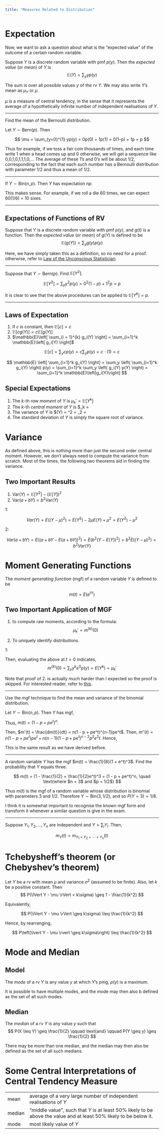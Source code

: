 ```yaml
---
title: "Measures Related to Distribution"
---
```


# Expectation

Now, we want to ask a question about what is the "expected value" of the outcome of a certain random variable.

::: {#def-expectation}

Suppose $Y$ is a discrete random variable with pmf $p(y)$. Then the _expected value_ (or _mean_) of $Y$ is
$$
\mathbb{E}(Y) = \sum_y y p(y)
$$

The sum is over all possible values $y$ of the rv $Y$. We may also write $Y$'s mean as $\mu_Y$ or $\mu$. 

:::

$\mu$ is a measure of central tendency, in the sense that it represents the average of a hypothetically infinite number of independent realisations of $Y$.

---

::: {#exm-11}

Find the mean of the Bernoulli distribution.

Let $Y \sim \text{Bern}(p)$. Then

$$
\mu = \sum_{y=0}^{1} yp(y) = 0p(0) + 1p(1) = 0(1-p) + 1p = p
$$

Thus for example, if we toss a fair coin thousands of times, and each time write 1 when a head comes up and 0 otherwise, we will get a sequence like 0,0,1,0,1,1,1,0,... The average of these 1's and 0's will be about 1/2, corresponding to the fact that each such number has a Bernoulli distribution with parameter 1/2 and thus a mean of 1/2.

:::

---

::: {#thm-binomial-expectation}

If $Y \sim \text{Bin}(n, p)$. Then $Y$ has expectation $np$.

:::

::: {.proof}

\begin{align*}
\mu & = \sum_{y=0}^{n} y \binom{n}{y} p^y (1- p)^{n-y} \\
& = \sum_{y=1}^{n} y \frac{n!}{y! (n-y)!} p^y (1-p)^{n-y} \tag{the first term is zero} \\
& = np \sum_{y=1}^{n} \frac{(n-1)!}{(y-1)!(n-1-(y-1))!}p^{y-1}(1-p)^{n-1-(y-1)} \\
& = np \sum_{x=0}^{m} \frac{m!}{x! (m - x)!} p^x (1 - p)^{m-x} \tag{$x = y - 1$ and $m = n - 1$} \\
& = np \tag{since the sum equals 1, by the binomial theorem}
\end{align*}

This makes sense. For example, if we roll a die 60 times, we can expect 60(1/6) = 10 sixes.

:::

---

## Expectations of Functions of RV

::: {#def-expectation-of-function}

Suppose that $Y$ is a discrete random variable with pmf $p(y)$, and $g(t)$ is a function. Then the _expected value_ (or _mean_) of $g(Y)$ is defined to be
$$
\mathbb{E}(g(Y)) = \sum_y g(y)p(y)
$$

:::

Here, we have simply taken this as a definition, so no need for a proof. otherwise, refer to [Law of the Unconscious Statistician](https://en.wikipedia.org/wiki/Law_of_the_unconscious_statistician).

---

::: {#exm-13}

Suppose that $Y \sim \text{Bern}(p)$. Find $\mathbb{E}[Y^2]$.

$$
\mathbb{E}\left[Y^2\right] = \sum_y y^2 p(y) = 0^2(1-p) + 1^2p = p
$$

:::

::: {#cor-moments-of-bernoulli}

It is clear to see that the above procedures can be applied to $\mathbb{E}\left[Y^k\right] = p$.

:::

---

## Laws of Expectation

1. If $c$ is constant, then $\mathbb{E}\left[c\right] = c$
2. $\mathbb{E}\left[c g(Y) \right] = c \mathbb{E}\left[ g(Y) \right]$
3. $\mathbb{E}\left[ \sum_{i = 1}^{k} g_i(Y) \right] = \sum_{i=1}^k \mathbb{E}\left[ g_i(Y) \right]$

::: {.proof}

$$
\mathbb{E}[c] = \sum_y cp(y) = c \sum_y p(y) = c \cdot (1) = c
$$

:::


::: {.proof}

\begin{align*}
\mathbb{E}\left[ cg(Y) \right] & = \sum_y cg(y) p(y) \\
& = c \sum_y g(y) p(y) \\
& = c \mathbb{E}\left[ g(Y) \right] \\
\end{align*}

:::

::: {.proof}

$$
\mathbb{E} \left[ \sum_{i=1}^k g_i(Y) \right] = \sum_y \left( \sum_{i=1}^k g_i(Y) \right) p(y) = \sum_{i=1}^k \sum_y \left( g_i(Y) p(Y) \right) = \sum_{i=1}^k \mathbb{E}\left[g_i(Y)\right]
$$

:::

## Special Expectations

1. The $k$-th _raw moment_ of $Y$ is $\mu_k' = \mathbb{E}\left[Y^k\right]$
2. The $k$-th _central moment_ of $Y$ is $\mu_k = \mathbb{E} \left[ (Y - \mu)^k \right]
3. The variance of $Y$ is $\text{Var}(Y) = \sigma^2 = \mu_2 = \mathbb{E}\left[ (Y - \mu)^2 \right]
4. The standard deviation of $Y$ is simply the square root of variance.

# Variance

As defined above, this is nothing more than just the second order central moment. However, we don't always need to compute the variance from scratch. Most of the times, the following two theorems aid in finding the variance.

## Two Important Results

1. $\text{Var}(Y) = \mathbb{E}\left[ Y^2 \right] - \left(\mathbb{E}[Y]\right)^2$
2. $\text{Var}(a + bY) = b^2 \text{Var}(Y)$

::: {.proof}

1: 

$$
Var(Y) = E((Y - \mu)^2) = E(Y^2) - 2\mu E(Y) + \mu^2 = E(Y^2) - \mu^2
$$

2:

$$
Var(a + bY) = E((a + bY - E(a+ bY))^2) = E(b^2(Y - E(Y))^2) = b^2E((Y - \mu)^2) = b^2 Var(Y)
$$

:::

# Moment Generating Functions

The _moment generating function_ (mgf) of a random variable $Y$ is defined to be

$$
m(t) = E(e^{tY})
$$

## Two Important Application of MGF

1. to compute raw moments, according to the formula: 
   $$
    \mu_k' = m^{(k)}(0)
   $$

2. To uniquely identify distributions.

::: {.proof}
1:

\begin{align*}
m^{(k)}(t) & = \frac{d^k}{dt^k} E(e^{Yt}) \\
& = \frac{d^k}{dt^k} \left( \sum_y e^{yt} p(y) \right) \\
& = \sum_y y^k e^{(yt)} p(y) \\
\end{align*}

Then, evaluating the above at $t = 0$ indicates,
$$
m^{(k)}(0) = \sum_y y^k e^0 p(y) = E(Y^k) = \mu_k'
$$

:::

Note that proof of 2. is actually much harder than I expected so the proof is skipped. For interested reader, refer to [this](https://researchers.ms.unimelb.edu.au/~xgge@unimelb/Files/Teaching/Advanced%20Probability%20(Semester%201%202020)/The%20Theory%20of%20Moment%20Generating%20Functions.pdf#page=5.11).

--- 

::: {#exm-17}
Use the mgf technique to find the mean and variance of the binomial distribution.

Let $Y \sim \text{Bin}(n, p)$. Then $Y$ has mgf,

\begin{align*}
m(t) & = E(e^{Yt}) \\
& = \sum_{y = 0}^n e^{yt} \binom{n}{y} p^y (1 - p)^{n-y} \\
& = \sum_{y = 0}^n \binom{n}{y} (pe^t) (1 - p)^{n - y} \\
& = \left( (pe^t) + (1 - p) \right) ^n \tag{By the binomial theorem.}
\end{align*}

Thus, $m(t) = (1 - p + pe^t)^n$.

Then, $m'(t) = \frac{dm(t)}{dt} = n(1 - p + pe^t)^{n-1}pe^t$. Then, $m''(t) = n(1 - p + pe^t)pe^t + n(n-1)(1 - p + pe^t)^{n-2}p^2e^2t$. Hence,

\begin{align*}
E(Y) = m'(0) = n (1 - p + p)^{n-1} p e^0 = np \\
m''(0) = np + n(n-1)p^2 \\
Var(Y) = m''(0) - (m'(0))^2 = np + n(n-1)p^2 - (np)^2 = np - np^2 = np(1-p) \\
\end{align*}

This is the same result as we have derived before.

:::

---

::: {#exm-18}

A random variable $Y$ has the mgf $m(t) = \frac{1}{8}(1 + e^t)^3$. Find the probability that $Y$ equals three.

$$
m(t) = (1 - \frac{1}{2} + \frac{1}{2}e^t)^3 = (1 - p + pe^t)^n, \quad \text{where $n = 3$ and $p = 1/2$}
$$

Thus $m(t)$ is the mgf of a random variable whose distribution is binomial with parameters 3 and $1/2$. Therefore $Y \sim \text{Bin}(3, 1/2)$, and so $P(Y = 3) = 1/8$.

:::

::: {.callout-tip title="Some of my takeaway"}

I think it is somewhat important to recognise the known mgf form and transform it whenever a similar question is give in the exam.

:::

---

::: {#thm-mgf-of-list-of-independent-vars}

Suppose $Y_1, Y_2, \ldots, Y_n$ are independent and $Y = \sum_i Y_i$. Then, 

$$
m_Y(t) = m_{Y_1 + Y_2 + \cdots + Y_n} (t)
$$

:::

# Tchebysheff’s theorem (or Chebyshev’s theorem)

::: {#thm-chebyshev}

Let $Y$ be a rv with mean $\mu$ and variance $\sigma^2$ (assumed to be finite). Also, let $k$ be a positive constant. Then
$$
P(\lVert Y - \mu \rVert < k\sigma) \geq 1 - \frac{1}{k^2}
$$

Equivalently,

$$
P(\lVert Y - \mu \rVert \geq k\sigma) \leq \frac{1}{k^2}
$$

:::

::: {.proof}

\begin{align*}
\sigma^2 = E((Y - \mu)^2) & = \sum_y (y - \mu)^2 p(y) \\
7 = \sum_{y: \lvert y -\mu \rvert < k\sigma} (y - \mu)^2 p(y) + \sum_{y: \lvert y - \mu \rvert \geq k\sigma} (y-\mu)^2p(y) \\
& \geq \sum_{y: \lvert y - \mu \rvert < k\sigma} 0 p(y) + \sum_{y: \lvert y - \mu \rvert \geq k\sigma} (k\sigma)^2 p(y) \\
& = 0 + k^2 \sigma^2 \sum_{y: \lvert y - \mu \rvert \geq k\sigma} p(y) \\
& = k^2 \sigma^2 P(\lvert Y - \mu \rvert \geq k\sigma) \\
\end{align*}

Hence, by rearranging,

$$
P\left(\lvert Y - \mu \rvert \geq k\sigma\right) \leq \frac{1}{k^2}
$$

:::

# Mode and Median

## Model

The _mode_ of a rv $Y$ is any value $y$ at which $Y$'s pmg, $p(y)$ is a maximum.

It is possible to have multiple modes, and the mode may then also b defined as the set of all such modes.

## Median

The _median_ of a rv $Y$ is any value $y$ such that 
$$
P(X \leq Y) \geq \frac{1}{2} \qquad \text{and} \qquad P(Y \geq y) \geq \frac{1}{2}
$$

There may be more than one median, and the median may then also be defined as the set of all such medians.

# Some Central Interpretations of Central Tendency Measure

|   |        |
| - | ------ |
| mean | average of a very large number of independent realisations of $Y$ |
| median | "middle value", such that $Y$ is at least 50% likely to be above the value and at least 50% likely to be below it. |
| mode | most likely value of $Y$ |